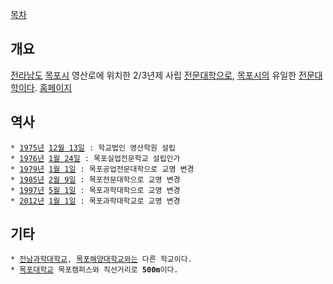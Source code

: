 [[목차]]

== 개요 ==

[[전라남도]] [[목포시]] 영산로에 위치한 2/3년제 사립 [[전문대학]]으로, [[목포시]]의 유일한 [[전문대학]]이다. [http://www.mokpo-c.ac.kr/index.php?mid=home 홈페이지]

== 역사 ==

 * [[1975년]] [[12월 13일]] : 학교법인 영산학원 설립
 * [[1976년]] [[1월 24일]] : 목포실업전문학교 설립인가
 * [[1979년]] [[1월 1일]] : 목포공업전문대학으로 교명 변경
 * [[1985년]] [[2월 9일]] : 목포전문대학으로 교명 변경
 * [[1997년]] [[5월 1일]] : 목포과학대학으로 교명 변경
 * [[2012년]] [[1월 1일]] : 목포과학대학교로 교명 변경

== 기타 ==

 * [[전남과학대학교]], [[목포해양대학교]]와는 다른 학교이다.
 * [[목포대학교]] 목포캠퍼스와 직선거리로 '''500m'''이다.
